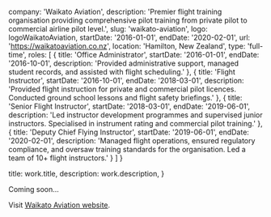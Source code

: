 

  company: 'Waikato Aviation',
  description: 'Premier flight training organisation providing comprehensive pilot training from private pilot to commercial airline pilot level.',
  slug: 'waikato-aviation',
  logo: logoWaikatoAviation,
  startDate: '2016-01-01',
  endDate: '2020-02-01',
  url: 'https://waikatoaviation.co.nz',
  location: 'Hamilton, New Zealand',
  type: 'full-time',
  roles: [
    {
      title: 'Office Administrator',
      startDate: '2016-01-01',
      endDate: '2016-10-01',
      description: 'Provided administrative support, managed student records, and assisted with flight scheduling.'
    },
    {
      title: 'Flight Instructor',
      startDate: '2016-10-01',
      endDate: '2018-03-01',
      description: 'Provided flight instruction for private and commercial pilot licences. Conducted ground school lessons and flight safety briefings.'
    },
    {
      title: 'Senior Flight Instructor',
      startDate: '2018-03-01',
      endDate: '2019-06-01',
      description: 'Led instructor development programmes and supervised junior instructors. Specialised in instrument rating and commercial pilot training.'
    },
    {
      title: 'Deputy Chief Flying Instructor',
      startDate: '2019-06-01',
      endDate: '2020-02-01',
      description: 'Managed flight operations, ensured regulatory compliance, and oversaw training standards for the organisation. Led a team of 10+ flight instructors.'
    }
  ]
}

  title: work.title,
  description: work.description,
}


Coming soon...

Visit <a href="https://waikatoaviation.co.nz" target="_blank" rel="noopener noreferrer">Waikato Aviation website</a>.